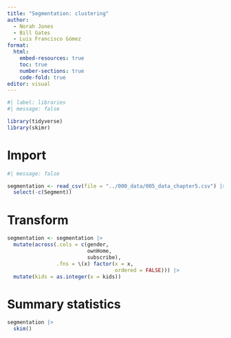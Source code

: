 ```yaml
---
title: "Segmentation: clustering"
author: 
  - Norah Jones
  - Bill Gates
  - Luis Francisco Gómez
format: 
  html:
    embed-resources: true
    toc: true
    number-sections: true
    code-fold: true
editor: visual
---
```


```r
#| label: libraries
#| message: false

library(tidyverse)
library(skimr)
```

# Import

```r
#| message: false

segmentation <- read_csv(file = "../000_data/005_data_chapter5.csv") |> 
  select(-c(Segment))
```

# Transform

```r
segmentation <- segmentation |> 
  mutate(across(.cols = c(gender,
                          ownHome,
                          subscribe), 
                .fns = \(x) factor(x = x, 
                                   ordered = FALSE))) |> 
  mutate(kids = as.integer(x = kids))
```

# Summary statistics

```r
segmentation |> 
  skim()
```
